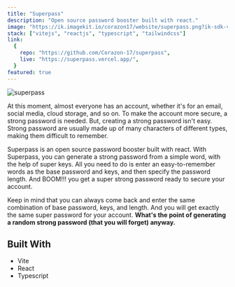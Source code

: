 ```yaml
---
title: "Superpass"
description: "Open source password booster built with react."
image: "https://ik.imagekit.io/corazon17/website/superpass.png?ik-sdk-version=javascript-1.4.3&updatedAt=1673172414887"
stack: ["vitejs", "reactjs", "typescript", "tailwindcss"]
link:
  {
    repo: "https://github.com/Corazon-17/superpass",
    live: "https://superpass.vercel.app/",
  }
featured: true
---
```


![superpass](https://ik.imagekit.io/corazon17/website/superpass.png?ik-sdk-version=javascript-1.4.3&updatedAt=1673172414887)

At this moment, almost everyone has an account, whether it's for an email, social media, cloud storage, and so on. To make the account more secure, a strong password is needed. But, creating a strong password isn't easy. Strong password are usually made up of many characters of different types, making them difficult to remember.

Superpass is an open source password booster built with react. With Superpass, you can generate a strong password from a simple word, with the help of super keys. All you need to do is enter an easy-to-remember words as the base password and keys, and then specify the password length. And BOOM!!! you get a super strong password ready to secure your account.

Keep in mind that you can always come back and enter the same combination of base password, keys, and length. And you will get exactly the same super password for your account. **What's the point of generating a random strong password (that you will forget) anyway.**

## Built With

- Vite
- React
- Typescript
